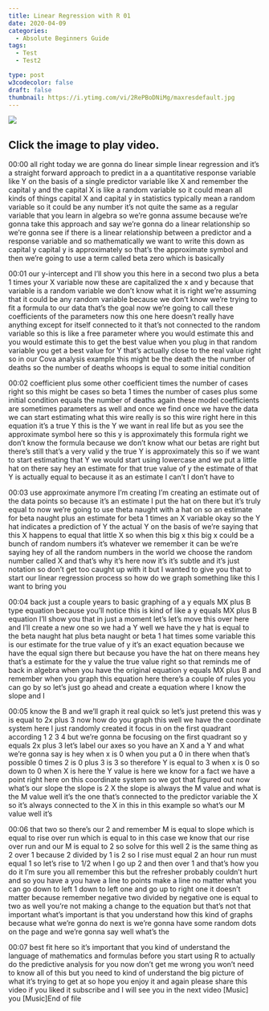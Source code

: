```yaml
---
title: Linear Regression with R 01
date: 2020-04-09
categories:
  - Absolute Beginners Guide
tags:
  - Test
  - Test2

type: post
w3codecolor: false
draft: false
thumbnail: https://i.ytimg.com/vi/2RePBoDNiMg/maxresdefault.jpg
---
```


<a href="https://www.youtube.com/watch?v=2RePBoDNiMg">
<img src="https://i.ytimg.com/vi/2RePBoDNiMg/maxresdefault.jpg">
</a>



## Click the image to play video.



00:00
all right today we are gonna do linear simple linear regression and it's a
straight forward approach to predict in a a quantitative response variable like
Y on the basis of a single predictor variable like X and remember the capital
y and the capital X is like a random variable so it could mean all kinds of
things capital X and capital y in statistics typically mean a random
variable so it could be any number it's not quite the same as a regular variable
that you learn in algebra so we're gonna assume because we're gonna take this
approach and say we're gonna do a linear
relationship so we're gonna see if there is a linear relationship between a
predictor and a response variable and so mathematically we want to write this
down as capital y capital y is approximately so that's the approximate
symbol and then we're going to use a term called beta zero which is basically

00:01
our y-intercept and I'll show you this here in a second two plus a beta 1 times
your X variable now these are capitalized the x and y because that
variable is a random variable we don't know what it is right we're assuming
that it could be any random variable because we don't know we're trying to
fit a formula to our data that's the goal now we're going to call these
coefficients of the parameters now this one here doesn't really have anything
except for itself connected to it that's not connected to the random variable so
this is like a free parameter where you would estimate this and you would
estimate this to get the best value when
you plug in that random variable you get
a best value for Y that's actually close to the real value right
so in our Cova analysis example this might be the death the the number of
deaths so the number of deaths whoops is equal to some initial condition

00:02
coefficient plus some other coefficient times the number of cases right so this
might be cases so beta 1 times the number of cases plus some initial
condition equals the number of deaths again these model coefficients are
sometimes parameters as well and once we find once
we have the data we can start estimating what this wire really is so this wire
right here in this equation it's a true Y this is the Y we want in real life but
as you see the approximate symbol here so this y is approximately this formula
right we don't know the formula because we don't know what our betas are right
but there's still that's a very valid y the true Y is approximately this so if
we want to start estimating that Y we would start using lowercase and we put a
little hat on there say hey an estimate for that true value of y the estimate of
that Y is actually equal to because it as an estimate I can't I don't have to

00:03
use approximate anymore I'm creating I'm creating an estimate out of the data
points so because it's an estimate I put
the hat on there but it's truly equal to
now we're going to use theta naught with a hat on so an estimate for beta naught
plus an estimate for beta 1 times an X variable okay so the Y hat indicates a
prediction of Y the actual Y on the basis of we're saying that this X
happens to equal that little X so when this big x this big x could be a bunch
of random numbers it's whatever we remember it can be we're saying hey of
all the random numbers in the world we choose the random number called X and
that's why it's here now it's it's subtle and it's just notation so don't
get too caught up with it but I wanted to give you that to start our linear
regression process so how do we graph something like this I want to bring you

00:04
back just a couple years to basic graphing of a y equals MX plus B type
equation because you'll notice this is kind of like a y equals MX plus B
equation I'll show you that in just a moment let's let's move this over here
and I'll create a new one so we had a Y well we have the y hat is equal to the
beta naught hat plus beta naught or beta 1 hat times some variable
this is our estimate for the true value of y it's an exact equation because we
have the equal sign there but because you have the hat on there means hey
that's a estimate for the y value the true value right so that reminds me of
back in algebra when you have the original equation y equals MX plus B and
remember when you graph this equation here there's a couple of rules you can
go by so let's just go ahead and create a equation where I know the slope and I

00:05
know the B and we'll graph it real quick so let's just pretend this was y is
equal to 2x plus 3 now how do you graph this well we have the coordinate system
here I just randomly created it focus in on the first quadrant
according 1 2 3 4 but we're gonna be focusing on the first quadrant so y
equals 2x plus 3 let's label our axes so you have an X and a Y and what we're
gonna say is hey when x is 0 when you put a 0 in there when that's possible 0
times 2 is 0 plus 3 is 3 so therefore Y is equal to 3 when x is 0 so down to 0
when X is here the Y value is here we know for a fact we have a point right
here on this coordinate system so we got that figured out now what's our slope
the slope is 2 X the slope is always the M value and what is the M value well
it's the one that's connected to the predictor variable the X so it's always
connected to the X in this in this example so what's our M value well it's

00:06
that two so there's our 2 and remember M
is equal to slope which is equal to rise over run which is equal to in this case
we know that our rise over run and our M is equal to 2 so solve for this well 2
is the same thing as 2 over 1 because 2 divided by 1 is 2 so I rise must equal 2
an hour run must equal 1 so let's rise to 1/2 when I go up 2 and then over 1
and that's how you do it I'm sure you all remember this but the refresher
probably couldn't hurt and so you have a
you have a line to points make a line no matter what you can go down to left 1
down to left one and go up to right one it
doesn't matter because remember negative two divided by negative one is equal to
two as well you're not making a change to the equation but that's not that
important what's important is that you understand how this kind of graphs
because what we're gonna do next is we're gonna have some random dots on the
page and we're gonna say well what's the

00:07
best fit here so it's important that you kind of understand the language of
mathematics and formulas before you start using R to actually do the
predictive analysis for you now don't get me wrong you won't need to know all
of this but you need to kind of understand the big picture of what it's
trying to get at so hope you enjoy it and again please share this video if you
liked it subscribe and I will see you in the next video [Music] you [Music]End of file

